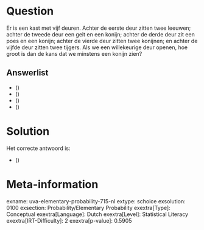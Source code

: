 Question
========

Er is een kast met vijf deuren. Achter de eerste deur zitten twee
leeuwen; achter de tweede deur een geit en een konijn; achter de derde
deur zit een poes en een konijn; achter de vierde deur zitten twee
konijnen; en achter de vijfde deur zitten twee tijgers. Als we een
willekeurige deur openen, hoe groot is dan de kans dat we minstens een
konijn zien?

Answerlist
----------

* \(\frac{1}{5}\)
* \(\frac{2}{5}\)
* \(\frac{1}{2}\)
* \(\frac{3}{5}\)

Solution
========

Het correcte antwoord is: 

* \(\frac{2}{5}\)

Meta-information
================
exname: uva-elementary-probability-715-nl
extype: schoice
exsolution: 0100
exsection: Probability/Elementary Probability
exextra[Type]: Conceptual
exextra[Language]: Dutch
exextra[Level]: Statistical Literacy
exextra[IRT-Difficulty]: 2
exextra[p-value]: 0.5905
